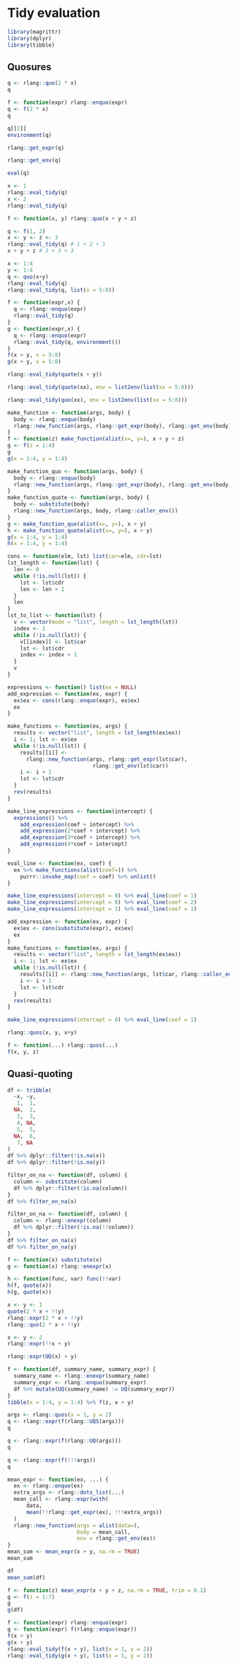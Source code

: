 # Tidy evaluation {#sec:tidy-eval}

```r
library(magrittr)
library(dplyr)
library(tibble)
```


## Quosures

```r
q <- rlang::quo(2 * x)
q
```


```r
f <- function(expr) rlang::enquo(expr)
q <- f(2 * x)
q
```

```r
q[[2]]
environment(q)
```


```r
rlang::get_expr(q)
```

```r
rlang::get_env(q)
```

```r
eval(q)
```

```r
x <- 1
rlang::eval_tidy(q)
x <- 2
rlang::eval_tidy(q)
```


```r
f <- function(x, y) rlang::quo(x + y + z)
```

```r
q <- f(1, 2)
x <- y <- z <- 3
rlang::eval_tidy(q) # 1 + 2 + 3
x + y + z # 3 + 3 + 3
```


```r
x <- 1:4
y <- 1:4
q <- quo(x+y)
rlang::eval_tidy(q)
rlang::eval_tidy(q, list(x = 5:8))
```

```r
f <- function(expr,x) {
  q <- rlang::enquo(expr)
  rlang::eval_tidy(q)
}
g <- function(expr,x) {
  q <- rlang::enquo(expr)
  rlang::eval_tidy(q, environment())
}
f(x + y, x = 5:8)
g(x + y, x = 5:8)
```

```r
rlang::eval_tidy(quote(x + y))
```

```r
rlang::eval_tidy(quote(xx), env = list2env(list(xx = 5:8)))
```

```r
rlang::eval_tidy(quo(xx), env = list2env(list(xx = 5:8)))
```

```r
make_function <- function(args, body) {
  body <- rlang::enquo(body)
  rlang::new_function(args, rlang::get_expr(body), rlang::get_env(body))
}
f <- function(z) make_function(alist(x=, y=), x + y + z)
g <- f(z = 1:4)
g
g(x = 1:4, y = 1:4)
```

```r
make_function_quo <- function(args, body) {
  body <- rlang::enquo(body)
  rlang::new_function(args, rlang::get_expr(body), rlang::get_env(body))
}
make_function_quote <- function(args, body) {
  body <- substitute(body)
  rlang::new_function(args, body, rlang::caller_env())
}
g <- make_function_quo(alist(x=, y=), x + y)
h <- make_function_quote(alist(x=, y=), x + y)
g(x = 1:4, y = 1:4)
h(x = 1:4, y = 1:4)
```

```r
cons <- function(elm, lst) list(car=elm, cdr=lst)
lst_length <- function(lst) {
  len <- 0
  while (!is.null(lst)) {
    lst <- lst$cdr
    len <- len + 1
  }
  len
}
lst_to_list <- function(lst) {
  v <- vector(mode = "list", length = lst_length(lst))
  index <- 1
  while (!is.null(lst)) {
    v[[index]] <- lst$car
    lst <- lst$cdr
    index <- index + 1
  }
  v
}
```

```r
expressions <- function() list(ex = NULL)
add_expression <- function(ex, expr) {
  ex$ex <- cons(rlang::enquo(expr), ex$ex)
  ex
}
```


```r
make_functions <- function(ex, args) {
  results <- vector("list", length = lst_length(ex$ex))
  i <- 1; lst <- ex$ex
  while (!is.null(lst)) {
    results[[i]] <- 
      rlang::new_function(args, rlang::get_expr(lst$car), 
                           rlang::get_env(lst$car))
    i <- i + 1
    lst <- lst$cdr
  }
  rev(results)
}
```

```r
make_line_expressions <- function(intercept) {
  expressions() %>% 
    add_expression(coef + intercept) %>%
    add_expression(2*coef + intercept) %>% 
    add_expression(3*coef + intercept) %>% 
    add_expression(4*coef + intercept)
}
```

```r
eval_line <- function(ex, coef) {
  ex %>% make_functions(alist(coef=)) %>%
    purrr::invoke_map(coef = coef) %>% unlist()
}
```

```r
make_line_expressions(intercept = 0) %>% eval_line(coef = 1)
make_line_expressions(intercept = 0) %>% eval_line(coef = 2)
make_line_expressions(intercept = 1) %>% eval_line(coef = 1)
```


```r
add_expression <- function(ex, expr) {
  ex$ex <- cons(substitute(expr), ex$ex)
  ex
}
make_functions <- function(ex, args) {
  results <- vector("list", length = lst_length(ex$ex))
  i <- 1; lst <- ex$ex
  while (!is.null(lst)) {
    results[[i]] <- rlang::new_function(args, lst$car, rlang::caller_env())
    i <- i + 1
    lst <- lst$cdr
  }
  rev(results)
}
```

```r
make_line_expressions(intercept = 0) %>% eval_line(coef = 1)
```

```r
rlang::quos(x, y, x+y)
```

```r
f <- function(...) rlang::quos(...)
f(x, y, z)
```

## Quasi-quoting

```r
df <- tribble(
  ~x, ~y,
   1,  1,
  NA,  2,
   3,  3,
   4, NA,
   5,  5,
  NA,  6,
   7, NA
)
df %>% dplyr::filter(!is.na(x))
df %>% dplyr::filter(!is.na(y))
```

```r
filter_on_na <- function(df, column) {
  column <- substitute(column)
  df %>% dplyr::filter(!is.na(column))
}
df %>% filter_on_na(x)
```

```r
filter_on_na <- function(df, column) {
  column <- rlang::enexpr(column)
  df %>% dplyr::filter(!is.na(!!column))
}
df %>% filter_on_na(x)
df %>% filter_on_na(y)
```

```r
f <- function(x) substitute(x)
g <- function(x) rlang::enexpr(x)
```

```r
h <- function(func, var) func(!!var)
h(f, quote(x))
h(g, quote(x))
```

```r
x <- y <- 1
quote(2 * x + !!y)
rlang::expr(2 * x + !!y)
rlang::quo(2 * x + !!y)
```

```r
x <- y <- 2
rlang::expr(!!x + y)
```


```r
rlang::expr(UQ(x) + y)
```

```r
f <- function(df, summary_name, summary_expr) {
  summary_name <- rlang::enexpr(summary_name)
  summary_expr <- rlang::enquo(summary_expr)
  df %>% mutate(UQ(summary_name) := UQ(summary_expr))
}
tibble(x = 1:4, y = 1:4) %>% f(z, x + y)
```

```r
args <- rlang::quos(x = 1, y = 2)
q <- rlang::expr(f(rlang::UQS(args)))
q
```

```r
q <- rlang::expr(f(rlang::UQ(args)))
q
```

```r
q <- rlang::expr(f(!!!args))
q
```

```r
mean_expr <- function(ex, ...) {
  ex <- rlang::enquo(ex)
  extra_args <- rlang::dots_list(...)
  mean_call <- rlang::expr(with(
      data,
      mean(!!rlang::get_expr(ex), !!!extra_args))
  )
  rlang::new_function(args = alist(data=), 
                      body = mean_call,
                      env = rlang::get_env(ex))
}
mean_sum <- mean_expr(x + y, na.rm = TRUE)
mean_sum
```

```r
df
mean_sum(df)
```


```r
f <- function(z) mean_expr(x + y + z, na.rm = TRUE, trim = 0.1)
g <- f(z = 1:7)
g
g(df)
```

```r
f <- function(expr) rlang::enquo(expr)
g <- function(expr) f(rlang::enquo(expr))
f(x + y)
g(x + y)
rlang::eval_tidy(f(x + y), list(x = 1, y = 2))
rlang::eval_tidy(g(x + y), list(x = 1, y = 2))
```


